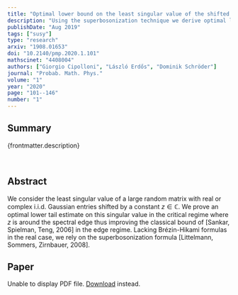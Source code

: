 ```yaml
---
title: "Optimal lower bound on the least singular value of the shifted Ginibre ensemble"
description: "Using the superbosonization technique we derive optimal lower bounds on the least singular value of shifted Ginibre random matrices."
publishDate: "Aug 2019"
tags: ["susy"]
type: "research"
arxiv: "1908.01653"
doi: "10.2140/pmp.2020.1.101"
mathscinet: "4408004"
authors: ["Giorgio Cipolloni", "László Erdős", "Dominik Schröder"]
journal: "Probab. Math. Phys."
volume: "1"
year: "2020"
page: "101--146"
number: "1"
---
```



## Summary

{frontmatter.description}

<br />

## Abstract

We consider the least singular value of a large random matrix with real or complex i.i.d. Gaussian entries shifted by a constant $z\in\mathbb{C}$. We prove an optimal lower tail estimate on this singular value in the critical regime where $z$ is around the spectral edge thus improving the classical bound of [Sankar, Spielman, Teng, 2006] in the edge regime. Lacking Brézin-Hikami formulas in the real case, we rely on the superbosonization formula [Littelmann, Sommers, Zirnbauer, 2008].

## Paper

<object data={paper} type="application/pdf" width="100%" height="800px">
	<p>
		Unable to display PDF file.
		<a href={`https://arxiv.com/pdf/${frontmatter.arxiv}.pdf`}>Download</a>
		instead.
	</p>
</object>
